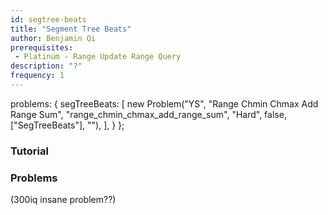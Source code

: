 ```yaml
---
id: segtree-beats
title: "Segment Tree Beats"
author: Benjamin Qi
prerequisites: 
 - Platinum - Range Update Range Query
description: "?"
frequency: 1
---
```



  problems: {
    segTreeBeats: [
      new Problem("YS", "Range Chmin Chmax Add Range Sum", "range_chmin_chmax_add_range_sum", "Hard", false, ["SegTreeBeats"], ""),
    ],
  }
};

### Tutorial

<resources>
  <resource source="CF" title="Intro to Segment Tree Beats" url="blog/entry/57319"></resource>
</resources>

### Problems

<problems-list problems={metadata.problems.segTreeBeats} />

(300iq insane problem??)
